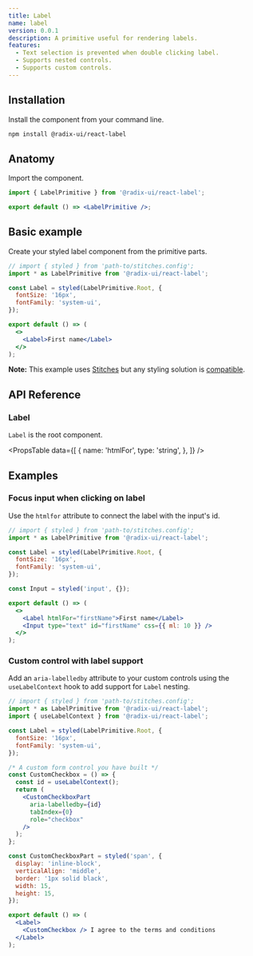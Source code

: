 ```yaml
---
title: Label
name: label
version: 0.0.1
description: A primitive useful for rendering labels.
features:
  - Text selection is prevented when double clicking label.
  - Supports nested controls.
  - Supports custom controls.
---
```


## Installation

Install the component from your command line.

```bash
npm install @radix-ui/react-label
```

## Anatomy

Import the component.

```jsx
import { LabelPrimitive } from '@radix-ui/react-label';

export default () => <LabelPrimitive />;
```

## Basic example

Create your styled label component from the primitive parts.

```jsx live manual
// import { styled } from 'path-to/stitches.config';
import * as LabelPrimitive from '@radix-ui/react-label';

const Label = styled(LabelPrimitive.Root, {
  fontSize: '16px',
  fontFamily: 'system-ui',
});

export default () => (
  <>
    <Label>First name</Label>
  </>
);
```

<Note>

**Note:** This example uses [Stitches](https://stitches.dev) but any styling solution is [compatible](../overview/styling).

</Note>

## API Reference

### Label

`Label` is the root component.

<PropsTable
  data={[
    {
      name: 'htmlFor',
      type: 'string',
    },
  ]}
/>

## Examples

### Focus input when clicking on label

Use the `htmlfor` attribute to connect the label with the input's id.

```jsx live manual compact
// import { styled } from 'path-to/stitches.config';
import * as LabelPrimitive from '@radix-ui/react-label';

const Label = styled(LabelPrimitive.Root, {
  fontSize: '16px',
  fontFamily: 'system-ui',
});

const Input = styled('input', {});

export default () => (
  <>
    <Label htmlFor="firstName">First name</Label>
    <Input type="text" id="firstName" css={{ ml: 10 }} />
  </>
);
```

### Custom control with label support

Add an `aria-labelledby` attribute to your custom controls using the `useLabelContext` hook to add support for `Label` nesting.

```jsx live manual compact
// import { styled } from 'path-to/stitches.config';
import * as LabelPrimitive from '@radix-ui/react-label';
import { useLabelContext } from '@radix-ui/react-label';

const Label = styled(LabelPrimitive.Root, {
  fontSize: '16px',
  fontFamily: 'system-ui',
});

/* A custom form control you have built */
const CustomCheckbox = () => {
  const id = useLabelContext();
  return (
    <CustomCheckboxPart
      aria-labelledby={id}
      tabIndex={0}
      role="checkbox"
    />
  );
};

const CustomCheckboxPart = styled('span', {
  display: 'inline-block',
  verticalAlign: 'middle',
  border: '1px solid black',
  width: 15,
  height: 15,
});

export default () => (
  <Label>
    <CustomCheckbox /> I agree to the terms and conditions
  </Label>
);
```
